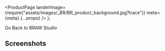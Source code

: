 
  <ProductPage
    landerImage={require("assets/images/_BR/BR_product_background.jpg?trace")}
    meta={meta}
    {...props}
  />
);

<Flex mt={4} justifyContent="center">
    <Link href="/BRAW_Studio">Go Back to BRAW Studio</Link>
</Flex>

<H2 underline={meta.mainColor}>
  Screenshots
</H2>
<Screenshots images={config.BRAWStudioScreenshots} meta={meta} />